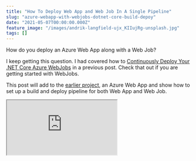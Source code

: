 ```yaml
---
title: "How To Deploy Web App and Web Job In A Single Pipeline"
slug: "azure-webapp-with-webjobs-dotnet-core-build-depoy"
date: "2021-05-07T00:00:00.000Z"
feature_image: "/images/andrik-langfield-ujx_KIIujRg-unsplash.jpg"
tags: []
---
```


How do you deploy an Azure Web App along with a Web Job?

I keep getting this question. I had covered how to [Continuously Deploy Your .NET Core Azure WebJobs](__GHOST_URL__/blog/azure-webjobs-dotnet-core-build-depoy/) in a previous post. Check that out if you are getting started with WebJobs.

This post will add to the [earlier project](https://rahulpnath.visualstudio.com/YouTube%20Samples/_git/WebJobs), an Azure Web App and show how to set up a build and deploy pipeline for both Web App and Web Job.

<iframe src="https://www.youtube.com/embed/LxoI71g1ffo" />

Add a Web App
-------------

Let's add an [ASP NET Core React Single Page Application](https://youtu.be/mILRINbRiJM) to the WebJob project, using the Add New Project in Visual Studio.

The solution now has two projects:

*   **WebApExample -** React Single Page Application
*   **WebJobExample.WebJob -** Web Job Application (set up in this [post in detail](__GHOST_URL__/blog/azure-webjobs-dotnet-core-build-depoy/))

![Web App with Web Job Visual Studio Solution Explorer](/images/web_app_with_web_job.jpg)

Let's push this up into [Azure DevOps repository](https://rahulpnath.visualstudio.com/YouTube%20Samples/_git/WebAppWithWebJobs), where we will set up the build and deploy pipeline.

Setup Build Pipeline
--------------------

Let's create a new Build Pipeline for this new repository. We already have an `azure-pipelines.yml` from the previous Web Jobs set up. All we need to do is add tasks to build the Web App project as well.

The WebJob `publish` task, has a specific folder structure (_App\_Data/jobs/continuous/YoutubeWebJob_) as the output folder. It is by convention, and Azure expects WebJobs to be in that folder structure in the web server (IIS). The build artifacts folder changes depending on whether the WebJob is continuous (_AppData/jobs/continuous_) or triggered (_App\_Data/jobs/triggered_).

The existing `publish` task uses a wildcard pattern to find the csproj file within the source repository. It was fine when it had only one project. Since now we have two project files, let's update that to be more specific to our WebJobs project file - `projects: '**/WebJobExample.WebJob.csproj'`

To publish the Web App project, we can add one more [DotNetCoreCLI task](https://docs.microsoft.com/en-us/azure/devops/pipelines/tasks/build/dotnet-core-cli?view=azure-devops) to the build pipeline (very similar to the publish task for WebJobs)

![Azure DevOps Build Pipeline Assistant to add new task](/images/web_app_with_web_job_publish_build_task.jpg)

    - task: DotNetCoreCLI@2
      inputs:
        command: 'publish'
        publishWebProjects: true
        arguments: '--output $(Build.BinariesDirectory)/publish_output'
        zipAfterPublish: false
        modifyOutputPath: false
    

The CLI task publishes the web project into the same output folder as that of the Web Jobs. It has zip package turned off since we zip it before publishing the artifact.

The entire `azure-pipelines.yml` file is [available here.](https://rahulpnath.visualstudio.com/YouTube%20Samples/_git/WebAppWithWebJobs?path=%2Fazure-pipelines.yml)

Setup Release Pipeline
----------------------

With the build artifact ready, let's release this to an Azure Web App.

### Create Resources

To keep things simple, I'll be manually creating the resources required to deploy the application manually.

However, I suggest setting up the resources through code. It is referred to as Infrastructure as Code (IaC). One way to implement Infrastructure as code for Azure solutions is to use Azure Resource Manager (ARM) Templates.

<iframe src="https://www.youtube.com/embed/3IRwtbGlshk" />

But for now, let's head off to Azure Portal and manually create the resources.

*   **Azure Web App** → To deploy the Web App and Web Job
*   **Storage Account** → Queue where Web Job is listening for messages.

As shown below, create the resources under a Resource Group. _A [Resource Group](https://docs.microsoft.com/en-us/azure/azure-resource-manager/management/manage-resource-groups-portal) is a container that holds related resources for an Azure solution._

![Azure Portal Resource Group with the associated resources](/images/web_app_with_web_job_resources_azure_portal.jpg)

### Create Pipeline

To create a new release pipeline under Pipelines → Releases, use the '_New Release Pipeline_' option.

It prompts you to select a template. Choose 'Azure App Service deployment', to deploy into an Azure App Service.

The template will automatically set up one stage with the required task to deploy the Azure Web App.

![Release Pipeline select artifact and create Stages](/images/web_app_with_web_job_release_pipeline_overview.jpg)

1.  Under the Artifacts section, select the Build Artifact that we created in the previous step.
2.  If you want the Release to be automatically triggered, use the icon on top of the Artifacts session and enable '_Continuous deployment trigger_'.
3.  Give the Pipeline an appropriate name.
4.  Select the Dev Stage to set up the Task

For the Dev Stage, select the Azure Web App instance created in the previous step.

The [appsettings.json](https://rahulpnath.visualstudio.com/YouTube%20Samples/_git/WebAppWithWebJobs?path=%2FWebJobExample.WebJob%2Fappsettings.json) file under WebJob project expects the `AzureWebJobsStorage` to be populated with a valid Storage Account connection string. To view and copy the connection string, navigate to [Access keys under the storage account](https://docs.microsoft.com/en-us/azure/storage/common/storage-account-keys-manage?tabs=azure-portal#view-account-access-keys).

The Variables section in the Release Pipeline helps manage Stage (or environment) specific variables in Azure DevOps. Add a key-value pair for the Scope (stage or environment), in this case, Dev.

To replace the variable value during Release, specify the `appsettings.json` file path under the 'File Transforms & Variable Substitution Options\` section for the 'Deploy Azure App Service Task'.

If you are new to Variables in Azure DevOps, check out the video below which explains it in detail.

<iframe src="https://www.youtube.com/embed/OFr6Vkw0mq8" />

When a release is created and deployed to an environment, it will replace the file with the key-value from Variables.

![Azure DevOps Release Varialbes](/images/web_app_with_web_job_release_variables.jpg)

[

Connect .Net Core To Azure Key Vault In Ten Minutes

Access secrets in Azure Key Vault from .Net Core and learn how to elegantly handle when rotating secrets.

![](/images/favicon.ico)Rahul NathRahul Pulikkot Nath

![](/images/pfx_security.jpg)

](__GHOST_URL__/blog/connect-net-core-to-azure-key-vault-in-ten-minutes)

The Task by default uses Zip Deploy unless explicitly specified under the 'Additional Deployment Options' section.

With [Zip Deploy](https://github.com/microsoft/azure-pipelines-tasks/blob/master/Tasks/AzureRmWebAppDeploymentV4/README.md#zip-deploy), it deploys the entire file contents to the wwwroot folder of the Azure App Service. It will overwrite all existing files.

![Azure App Service release pipeline task](/images/web_app_with_web_job_release_pipeline.jpg)

Save and Create a new Release!

We have successfully set up a build/release pipeline for a Web App with a Web Job.

Navigate the Azure App Service URL, and you can see the default React Single Page Application template application running. The Web Job is also successfully running, and you can view that under the Web Jobs section under the App Service in Azure Portal.

Single Pipeline vs Multiple Pipeline
------------------------------------

I often get asked whether to set up a single release pipeline or multiple pipelines to deploy a Web App and associated Web Job.

If the Web App and Web Job are usually deployed together and depend on each other, then I suggest keeping this in the same pipeline as we have seen above.

However, if the Web Job and the Web App are unrelated and changes are independent and need to be released independently, I suggest keeping them in different App Service.

Instead of deploying it under the same App Service as the Web App, you can create a new App Service. For Azure Web App, the pricing is at the [Azure App Service Plan](https://docs.microsoft.com/en-us/azure/app-service/overview-hosting-plans). You can create both the App Service under the same plan to save on cost. You can then create one [pipeline for Web App](https://youtu.be/SYhufaLn51w) and [another pipeline for Web Job](__GHOST_URL__/blog/azure-webjobs-dotnet-core-build-depoy/).

Keeping it separate avoids deploying into specific folders of the App Service (in this case, web app into _wwwroot_ and web jobs to the _AppData/jobs_). Any changes to the file will trigger a restart of the App Service instance. You could also consider making the Web Job an Azure Function in this case.

I hope this helps to successfully set up a build deploy pipeline for your Web App and Web Job!

Below are the DevOps links

**[Repository](https://rahulpnath.visualstudio.com/YouTube)**  
**[Build Pipeline](https://rahulpnath.visualstudio.com/YouTube)**  
**[Release Pipeline](https://rahulpnath.visualstudio.com/YouTube)**